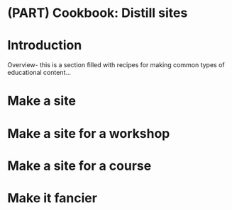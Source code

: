 # (PART) Cookbook: Distill sites {-}

# Introduction {-#intro-distill}

Overview- this is a section filled with recipes for making common types of educational content...

# Make a site

# Make a site for a workshop

# Make a site for a course

# Make it fancier